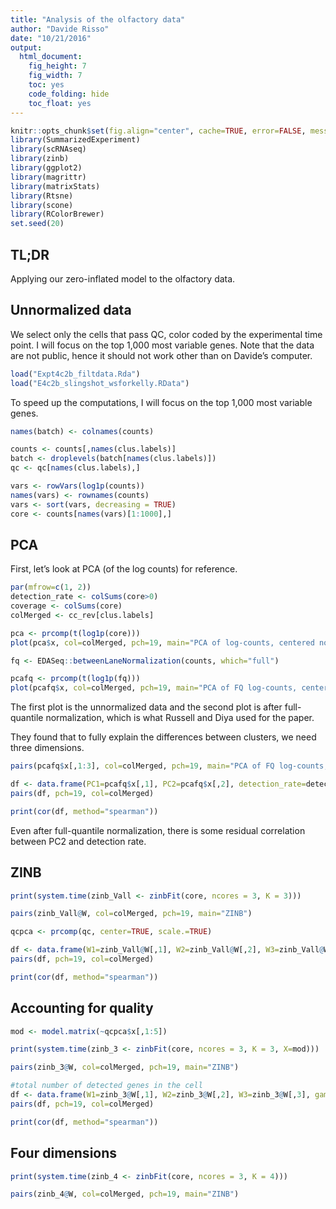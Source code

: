 ```yaml
---
title: "Analysis of the olfactory data"
author: "Davide Risso"
date: "10/21/2016"
output: 
  html_document: 
    fig_height: 7
    fig_width: 7
    toc: yes
    code_folding: hide
    toc_float: yes
---
```


```r
knitr::opts_chunk$set(fig.align="center", cache=TRUE, error=FALSE, message=FALSE, warning=TRUE)
library(SummarizedExperiment)
library(scRNAseq)
library(zinb)
library(ggplot2)
library(magrittr)
library(matrixStats)
library(Rtsne)
library(scone)
library(RColorBrewer)
set.seed(20)
```

## TL;DR

Applying our zero-inflated model to the olfactory data.

## Unnormalized data

We select only the cells that pass QC, color coded by the experimental time point. I will focus on the top 1,000 most variable genes. Note that the data are not public, hence it should not work other than on Davide's computer.

```r
load("Expt4c2b_filtdata.Rda")
load("E4c2b_slingshot_wsforkelly.RData")
```

To speed up the computations, I will focus on the top 1,000 most variable genes.

```r
names(batch) <- colnames(counts)

counts <- counts[,names(clus.labels)]
batch <- droplevels(batch[names(clus.labels)])
qc <- qc[names(clus.labels),]

vars <- rowVars(log1p(counts))
names(vars) <- rownames(counts)
vars <- sort(vars, decreasing = TRUE)
core <- counts[names(vars)[1:1000],]
```

## PCA

First, let's look at PCA (of the log counts) for reference.

```r
par(mfrow=c(1, 2))
detection_rate <- colSums(core>0)
coverage <- colSums(core)
colMerged <- cc_rev[clus.labels]

pca <- prcomp(t(log1p(core)))
plot(pca$x, col=colMerged, pch=19, main="PCA of log-counts, centered not scaled")

fq <- EDASeq::betweenLaneNormalization(counts, which="full")

pcafq <- prcomp(t(log1p(fq)))
plot(pcafq$x, col=colMerged, pch=19, main="PCA of FQ log-counts, centered not scaled")
```

The first plot is the unnormalized data and the second plot is after full-quantile normalization, which is what Russell and Diya used for the paper.

They found that to fully explain the differences between clusters, we need three dimensions.

```r
pairs(pcafq$x[,1:3], col=colMerged, pch=19, main="PCA of FQ log-counts, centered not scaled")
```

```r
df <- data.frame(PC1=pcafq$x[,1], PC2=pcafq$x[,2], detection_rate=detection_rate, coverage=coverage)
pairs(df, pch=19, col=colMerged)

print(cor(df, method="spearman"))
```

Even after full-quantile normalization, there is some residual correlation between PC2 and detection rate.

## ZINB

```r
print(system.time(zinb_Vall <- zinbFit(core, ncores = 3, K = 3)))
```

```r
pairs(zinb_Vall@W, col=colMerged, pch=19, main="ZINB")
```

```r
qcpca <- prcomp(qc, center=TRUE, scale.=TRUE)

df <- data.frame(W1=zinb_Vall@W[,1], W2=zinb_Vall@W[,2], W3=zinb_Vall@W[,3], gamma_mu = zinb_Vall@gamma_mu[1,], gamma_pi = zinb_Vall@gamma_pi[1,], detection_rate=detection_rate, coverage=coverage, quality=qcpca$x[,1])
pairs(df, pch=19, col=colMerged)

print(cor(df, method="spearman"))
```

## Accounting for quality

```r
mod <- model.matrix(~qcpca$x[,1:5])
```

```r
print(system.time(zinb_3 <- zinbFit(core, ncores = 3, K = 3, X=mod)))
```

```r
pairs(zinb_3@W, col=colMerged, pch=19, main="ZINB")
```

```r
#total number of detected genes in the cell
df <- data.frame(W1=zinb_3@W[,1], W2=zinb_3@W[,2], W3=zinb_3@W[,3], gamma_mu = zinb_3@gamma_mu[1,], gamma_pi = zinb_3@gamma_pi[1,], detection_rate=detection_rate, coverage=coverage)
pairs(df, pch=19, col=colMerged)

print(cor(df, method="spearman"))
```

## Four dimensions

```r
print(system.time(zinb_4 <- zinbFit(core, ncores = 3, K = 4)))
```

```r
pairs(zinb_4@W, col=colMerged, pch=19, main="ZINB")
```

